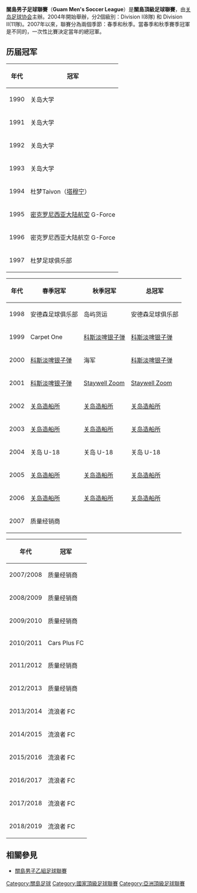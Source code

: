 {{infobox football league
| name            = 關島足球聯賽
| image           = 
| pixels          = 
| country         = 關島
| confed          = [[亞洲足球聯合會|AFC]]（[[亞洲|亞洲]]）
| founded         = {{Start date and age|1990}}
| teams           = 9 隊
| relegation      = [[關島乙組足球聯賽|關島乙組足球聯賽]]
| level           = 第 1 級
| domest_cup      = [[關島足總盃|關島足總盃]]
| confed_cup      = [[亞洲足協盃|亞洲足協盃]]
| season          = 2018–19
| champions       = [[關島流浪足球會|關島流浪]]（第 4 次）
| most_champs     = [[關島造船廠足球會|關島造船廠]]（9 次）
}}

'''關島男子足球聯賽'''（'''Guam Men's Soccer League'''）是'''關島頂級足球聯賽'''，由[[关岛足球协会|关岛足球协会]]主辦。2004年開始舉辦，分2個級別：Division I(8隊) 和 Division II(11隊)。2007年以來，聯賽分為兩個季節：春季和秋季。當春季和秋季賽季冠軍是不同的，一次性比賽決定當年的總冠軍。

==历届冠军==
{|  class="wikitable" 
|-
! 年代
! 冠军
|-
| 1990 || 关岛大学
|-
| 1991 || 关岛大学
|-
| 1992 || 关岛大学
|-
| 1993 || 关岛大学
|-
| 1994 || 杜梦Taivon（[[塔穆宁|塔穆宁]]）
|-
| 1995 || [[密克罗尼西亚大陆航空|密克罗尼西亚大陆航空]] G-Force 
|-
| 1996 || 密克罗尼西亚大陆航空 G-Force 
|-
| 1997 || 杜梦足球俱乐部
|}

{|  class="wikitable" 
|-
! 年代
! 春季冠军
! 秋季冠军
! 总冠军
|-
| 1998 || 安德森足球俱乐部  || 岛屿货运 || 安德森足球俱乐部
|-
| 1999 || Carpet One || [[关岛造船所|科斯淡啤银子弹]] || [[关岛造船所|科斯淡啤银子弹]]
|-
| 2000 || [[关岛造船所|科斯淡啤银子弹]] || 海军 || [[关岛造船所|科斯淡啤银子弹]]
|-
| 2001 || [[关岛造船所|科斯淡啤银子弹]] || [[关岛造船所|Staywell Zoom]] || [[关岛造船所|Staywell Zoom]]
|-
| 2002 || [[关岛造船所|关岛造船所]] || [[关岛造船所|关岛造船所]] || [[关岛造船所|关岛造船所]]
|-
| 2003 || [[关岛造船所|关岛造船所]] || [[关岛造船所|关岛造船所]] || [[关岛造船所|关岛造船所]]
|-
| 2004 || 关岛 U-18 || 关岛 U-18 || 关岛 U-18
|-
| 2005 || [[关岛造船所|关岛造船所]] || [[关岛造船所|关岛造船所]] || [[关岛造船所|关岛造船所]]
|-
| 2006 || [[关岛造船所|关岛造船所]] || [[关岛造船所|关岛造船所]] || [[关岛造船所|关岛造船所]]
|-
| 2007 || 质量经销商 ||
|}

{|  class="wikitable" 
|-
! 年代
! 冠军
|-
| 2007/2008 || 质量经销商
|-
| 2008/2009 || 质量经销商
|-
| 2009/2010 || 质量经销商
|-
| 2010/2011 || Cars Plus FC
|-
| 2011/2012 || 质量经销商
|-
| 2012/2013 || 质量经销商
|-
| 2013/2014 || 流浪者 FC
|-
| 2014/2015 || 流浪者 FC
|-
| 2015/2016 || 流浪者 FC
|-
| 2016/2017 || 流浪者 FC
|-
| 2017/2018 || 流浪者 FC
|-
| 2018/2019 || 流浪者 FC
|}

== 相關參見 ==
*[[關島男子乙組足球聯賽|關島男子乙組足球聯賽]]

{{fb start}}
{{關島足球}}
{{關島男子足球聯賽}}
{{AFC leagues}}
{{fb end}}


[[Category:關島足球|Category:關島足球]]
[[Category:國家頂級足球聯賽|Category:國家頂級足球聯賽]]
[[Category:亞洲頂級足球聯賽|Category:亞洲頂級足球聯賽]]